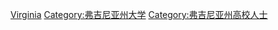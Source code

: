 [[Category:美国各州各高校校友|Virginia]]
[[Category:弗吉尼亚州大学|Category:弗吉尼亚州大学]]
[[Category:弗吉尼亚州高校人士|Category:弗吉尼亚州高校人士]]